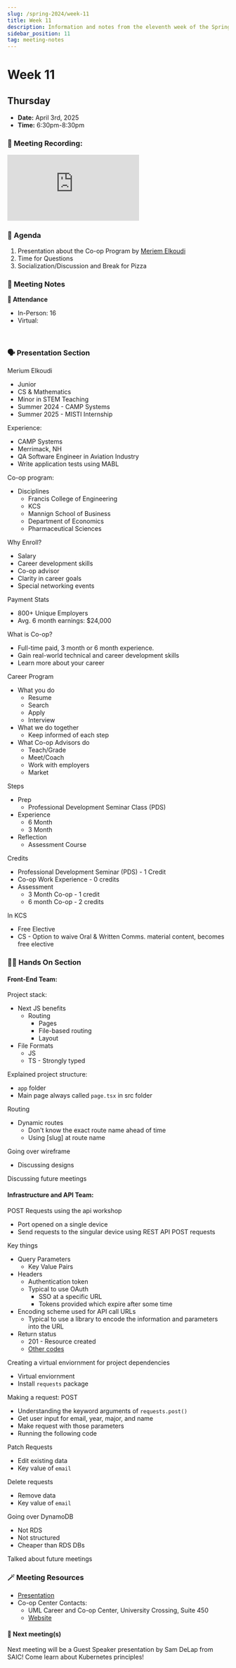 ```yaml
---
slug: /spring-2024/week-11
title: Week 11
description: Information and notes from the eleventh week of the Spring 2025 semester for the UMass Lowell Cloud Computing Club. 
sidebar_position: 11
tag: meeting-notes
---
```


# Week 11

## Thursday

- **Date:** April 3rd, 2025
- **Time:** 6:30pm-8:30pm

### 🎥 Meeting Recording:
<div class="iframe-container">
    <iframe  
        src="https://www.youtube.com/embed/h1YDXPzpSAA?si=PKFpvgPAijjcptm8" 
        title="3/3 Meeting - Meriem Elkoudi from Career and Co-op Center" 
        frameborder="0" 
        allow="accelerometer; autoplay; clipboard-write; encrypted-media; gyroscope; picture-in-picture; web-share" 
        referrerpolicy="strict-origin-when-cross-origin" 
        allowfullscreen
        class="responsive-iframe"
        style={{
            borderRadius: '16px'
        }}
    >
    </iframe>
</div>


### 🚩 Agenda
1. Presentation about the Co-op Program by [Meriem Elkoudi](https://www.linkedin.com/in/melkoudi/)
2. Time for Questions
3. Socialization/Discussion and Break for Pizza


### 📓 Meeting Notes

**📄 Attendance**
- In-Person: 16
- Virtual: 
<br/>

### 🗣️ Presentation Section

Merium Elkoudi
- Junior
- CS & Mathematics
- Minor in STEM Teaching
- Summer 2024 - CAMP Systems
- Summer 2025 - MISTI Internship

Experience:
- CAMP Systems
- Merrimack, NH
- QA Software Engineer in Aviation Industry
- Write application tests using MABL


Co-op program:
- Disciplines
    - Francis College of Engineering
    - KCS
    - Mannign School of Business
    - Department of Economics
    - Pharmaceutical Sciences


Why Enroll?
- Salary
- Career development skills
- Co-op advisor
- Clarity in career goals
- Special networking events

Payment Stats
- 800+ Unique Employers
- Avg. 6 month earnings: $24,000


What is Co-op?
- Full-time paid, 3 month or 6 month experience. 
- Gain real-world technical and career development skills
- Learn more about your career

Career Program
- What you do
    - Resume
    - Search
    - Apply
    - Interview
- What we do together
    - Keep informed of each step
- What Co-op Advisors do
    - Teach/Grade
    - Meet/Coach
    - Work with employers
    - Market

Steps
- Prep
    - Professional Development Seminar Class (PDS)
- Experience
    - 6 Month
    - 3 Month
- Reflection
    - Assessment Course

Credits
- Professional Development Seminar (PDS) - 1 Credit
- Co-op Work Experience - 0 credits
- Assessment
    - 3 Month Co-op - 1 credit
    - 6 month Co-op - 2 credits

In KCS
- Free Elective
- CS - Option to waive Oral & Written Comms. material content, becomes free elective

### 🧑‍💻 Hands On Section

#### Front-End Team:

Project stack:
- Next JS benefits
    - Routing
        - Pages
        - File-based routing
        - Layout
- File Formats
    - JS
    - TS - Strongly typed

Explained project structure:
- `app` folder
- Main page always called `page.tsx` in src folder

Routing
- Dynamic routes
    - Don't know the exact route name ahead of time
    - Using [slug] at route name

Going over wireframe
- Discussing designs

Discussing future meetings

#### Infrastructure and API Team:

POST Requests using the api workshop
- Port opened on a single device
- Send requests to the singular device using REST API POST requests

Key things
- Query Parameters
    - Key Value Pairs
- Headers
    - Authentication token
    - Typical to use OAuth
        - SSO at a specific URL
        - Tokens provided which expire after some time
- Encoding scheme used for API call URLs
    - Typical to use a library to encode the information and parameters into the URL
- Return status
    - 201 - Resource created
    - [Other codes](https://restfulapi.net/http-status-codes/)

Creating a virtual enviornment for project dependencies
- Virtual enviornment
- Install `requests` package

Making a request: POST
- Understanding the keyword arguments of `requests.post()`
- Get user input for email, year, major, and name
- Make request with those parameters
- Running the following code

Patch Requests
- Edit existing data
- Key value of `email`

Delete requests
- Remove data
- Key value of `email`

Going over DynamoDB
- Not RDS
- Not structured
- Cheaper than RDS DBs

Talked about future meetings

### 🪄 Meeting Resources
- [Presentation](https://studentuml-my.sharepoint.com/:p:/g/personal/meriem_elkoudi_student_uml_edu/Eda5tIAgLGJDmmGovQ2pzS0BO61Fc-lC2hRNAKzKRYKyRQ?e=ufsE1c&CID=ee6082b7-c861-a9c2-bb7b-d5e3ce6ea2e3&clickParams=eyJYLUFwcE5hbWUiOiJNaWNyb3NvZnQgT3V0bG9vayBXZWIgQXBwIiwiWC1BcHBWZXJzaW9uIjoiMjAyNTAzMjgwMDUuMTQiLCJPUyI6IldpbmRvd3MgMTAifQ%3D%3D)
- Co-op Center Contacts:
    - UML Career and Co-op Center, University Crossing, Suite 450
    - [Website](https://career.uml.edu/channels/undergraduate-coop/)

#### 🚀 Next meeting(s)

Next meeting will be a Guest Speaker presentation by Sam DeLap from SAIC! Come learn about Kubernetes principles!